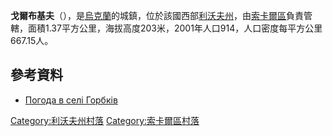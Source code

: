 {{coord|50|28|32|N|24|21|19|E|scale:100000|display=title}}

'''戈爾布基夫'''（{{lang-uk|Горбків}}），是[[烏克蘭|烏克蘭]]的城鎮，位於該國西部[[利沃夫州|利沃夫州]]，由[[索卡爾區|索卡爾區]]負責管轄，面積1.37平方公里，海拔高度203米，2001年人口914，人口密度每平方公里667.15人。

==參考資料==
* [http://weather.in.ua/ua/l'vovskaja/5532 Погода в селі Горбків] {{Wayback|url=http://weather.in.ua/ua/l'vovskaja/5532 |date=20160305103421 }}

[[Category:利沃夫州村落|Category:利沃夫州村落]]
[[Category:索卡爾區村落|Category:索卡爾區村落]]


{{Lviv-geo-stub}}